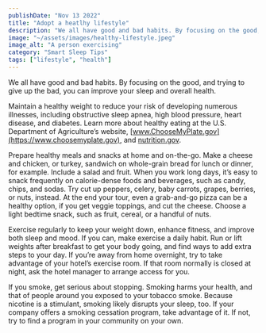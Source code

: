 ```yaml
---
publishDate: "Nov 13 2022"
title: "Adopt a heatlhy lifestyle"
description: "We all have good and bad habits. By focusing on the good, and trying to give up the bad, you can improve your sleep and overall health."
image: "~/assets/images/healthy-lifestyle.jpeg"
image_alt: "A person exercising"
category: "Smart Sleep Tips"
tags: ["lifestyle", "health"]
---
```


We all have good and bad habits. By focusing on the good, and trying to give up the bad, you can improve your sleep and overall health.

Maintain a healthy weight to reduce your risk of developing numerous illnesses, including obstructive sleep apnea, high blood pressure, heart disease, and diabetes. Learn more about healthy eating at the U.S. Department of Agriculture’s website, [www.ChooseMyPlate.gov](https://www.choosemyplate.gov), and [nutrition.gov](https://www.nutrition.gov/basic-nutrition/healthy-eating).

Prepare healthy meals and snacks at home and on-the-go. Make a cheese and chicken, or turkey, sandwich on whole-grain bread for lunch or dinner, for example. Include a salad and fruit. When you work long days, it’s easy to snack frequently on calorie-dense foods and beverages, such as candy, chips, and sodas. Try cut up peppers, celery, baby carrots, grapes, berries, or nuts, instead. At the end your tour, even a grab-and-go pizza can be a healthy option, if you get veggie toppings, and cut the cheese. Choose a light bedtime snack, such as fruit, cereal, or a handful of nuts.

Exercise regularly to keep your weight down, enhance fitness, and improve both sleep and mood. If you can, make exercise a daily habit. Run or lift weights after breakfast to get your body going, and find ways to add extra steps to your day. If you’re away from home overnight, try to take advantage of your hotel’s exercise room. If that room normally is closed at night, ask the hotel manager to arrange access for you.

If you smoke, get serious about stopping. Smoking harms your health, and that of people around you exposed to your tobacco smoke. Because nicotine is a stimulant, smoking likely disrupts your sleep, too. If your company offers a smoking cessation program, take advantage of it. If not, try to find a program in your community on your own.

<Quote quote="Four years ago, I weighed 240 lbs. I changed my diet, and started working out. Now I take beef jerky and fruit for snacks. It took a year to drop 40 pounds. I now weigh about 192 pounds. I have been able to maintain this weight." quote_author="Roger, Locomotive Engineer" />